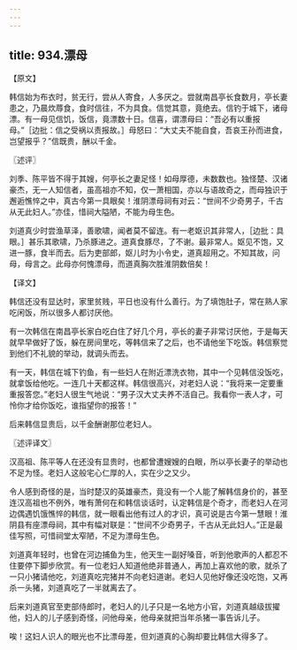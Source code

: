 ```yaml
---
---
---
```

title: 934.漂母
---



【原文】

韩信始为布衣时，贫无行，尝从人寄食，人多厌之。尝就南昌亭长食数月，亭长妻患之，乃晨炊蓐食，食时信往，不为具食。信觉其意，竟绝去。信钓于城下，诸母漂。有一母见信饥，饭信，竟漂数十日。信喜，谓漂母曰：“吾必有以重报母。”［边批：信之受祸以责报故。］母怒曰：“大丈夫不能自食，吾哀王孙而进食，岂望报乎？”信既贵，酬以千金。

〖述评〗

刘季、陈平皆不得于其嫂，何亭长之妻足怪！如母厚德，未数数也。独怪楚、汉诸豪杰，无一人知信者，虽高祖亦不知，仅一萧相国，亦以与语故奇之，而母独识于邂逅憔悴之中，真古今第一具眼矣！淮阴漂母祠有对云：“世间不少奇男子，千古从无此妇人。”亦佳，惜祠大隘陋，不能为母生色。

刘道真少时尝渔草泽，善歌啸，闻者莫不留连。有一老妪识其非常人，［边批：具眼。］甚乐其歌啸，乃杀豚进之。道真食豚尽，了不谢。最非常人。妪见不饱，又进一豚，食半而去。后为吏部郎，妪儿时为小令史，道真超用之。不知其故，问母，母言之。此母亦何愧漂母，而道真胸次胜淮阴数倍矣！

【译文】

韩信还没有显达时，家里贫贱，平日也没有什么善行。为了填饱肚子，常在熟人家吃闲饭，所以很多人都讨厌他。

有一次韩信在南昌亭长家白吃白住了好几个月，亭长的妻子非常讨厌他，于是每天就早早做好了饭，躲在房间里吃，等韩信来了之后，也不请他坐下吃饭。韩信察觉到他们不礼貌的举动，就调头而去。

有一天，韩信在城下钓鱼，有一些妇人在附近漂洗衣物，其中一个见韩信没饭吃，就拿饭给他吃。一连几十天都这样。韩信很高兴，对老妇人说：“我将来一定要重重报答您。”老妇人很生气地说：“男子汉大丈夫养不活自己。我看你一表人才，可怜你才给你饭吃，谁指望你的报答！”

后来韩信显贵后，以千金酬谢那位老妇人。

〖述评译文〗

汉高祖、陈平等人在还没有显贵时，也都曾遭嫂嫂的白眼，所以亭长妻子的举动也不足为怪。老妇人这般宅心仁厚的人，实在少之又少。

令人感到奇怪的是，当时楚汉的英雄豪杰，竟没有一个人能了解韩信身价的，甚至连汉高祖也不例外，唯有萧何在和韩信谈话时，认定韩信是个奇才，而老妇人在河边偶遇饥饿憔悴的韩信，就一眼看出他有过人的才识，真可说是古今第一慧眼！淮阴县有座漂母祠，其中有幅对联是：“世间不少奇男子，千古从无此妇人。”正是最佳写照，可惜祠堂太窄陋，不足为漂母生色。

刘道真年轻时，也曾在河边捕鱼为生，他天生一副好嗓音，听到他歌声的人都忍不住要停下脚步欣赏。有一位老妇人知道他绝非普通人，再加上喜欢他的歌，就杀了一只小猪请他吃，刘道真吃完猪并不向老妇道谢。老妇人见他好像还没吃饱，又再杀一头猪，刘道真吃了一半就离去了。

后来刘道真官至吏部侍郎时，老妇人的儿子只是一名地方小官，刘道真越级拔擢他，妇人的儿子感到奇怪，问他母亲，他母亲就把当年杀猪一事告诉儿子。

唉！这妇人识人的眼光也不比漂母差，但刘道真的心胸却要比韩信大得多了。